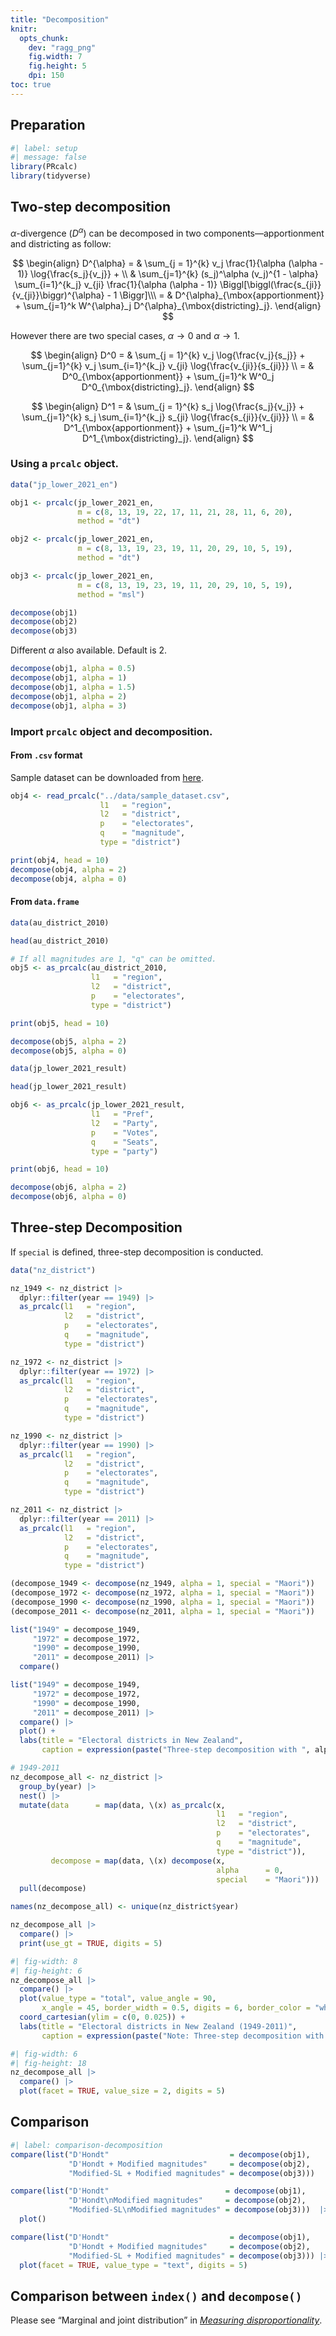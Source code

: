 ```yaml
---
title: "Decomposition"
knitr: 
  opts_chunk: 
    dev: "ragg_png"
    fig.width: 7
    fig.height: 5
    dpi: 150
toc: true
---
```


## Preparation

```r
#| label: setup
#| message: false
library(PRcalc)
library(tidyverse)
```

## Two-step decomposition

$\alpha$-divergence ($D^\alpha$) can be decomposed in two components---apportionment and districting as follow:

$$
\begin{align}
D^{\alpha} = & \sum_{j = 1}^{k} v_j \frac{1}{\alpha (\alpha - 1)} \log{\frac{s_j}{v_j}} + \\
& \sum_{j=1}^{k} (s_j)^\alpha (v_j)^{1 - \alpha} \sum_{i=1}^{k_j} v_{ji} \frac{1}{\alpha (\alpha - 1)} \Biggl[\biggl(\frac{s_{ji}}{v_{ji}}\biggr)^{\alpha} - 1 \Biggr]\\\
= & D^{\alpha}_{\mbox{apportionment}} + \sum_{j=1}^k W^{\alpha}_j D^{\alpha}_{\mbox{districting}_j}.
\end{align}
$$

However there are two special cases, $\alpha \rightarrow 0$ and $\alpha \rightarrow 1$.

$$
\begin{align}
D^0 = & \sum_{j = 1}^{k} v_j \log{\frac{v_j}{s_j}} + \sum_{j=1}^{k} v_j \sum_{i=1}^{k_j} v_{ji} \log{\frac{v_{ji}}{s_{ji}}} \\
= & D^0_{\mbox{apportionment}} + \sum_{j=1}^k W^0_j D^0_{\mbox{districting}_j}.
\end{align}
$$

$$
\begin{align}
D^1 = & \sum_{j = 1}^{k} s_j \log{\frac{s_j}{v_j}} + \sum_{j=1}^{k} s_j \sum_{i=1}^{k_j} s_{ji} \log{\frac{s_{ji}}{v_{ji}}} \\
= & D^1_{\mbox{apportionment}} + \sum_{j=1}^k W^1_j D^1_{\mbox{districting}_j}.
\end{align}
$$

### Using a `prcalc` object.

```r
data("jp_lower_2021_en")

obj1 <- prcalc(jp_lower_2021_en,
               m = c(8, 13, 19, 22, 17, 11, 21, 28, 11, 6, 20),
               method = "dt")

obj2 <- prcalc(jp_lower_2021_en,
               m = c(8, 13, 19, 23, 19, 11, 20, 29, 10, 5, 19),
               method = "dt")

obj3 <- prcalc(jp_lower_2021_en,
               m = c(8, 13, 19, 23, 19, 11, 20, 29, 10, 5, 19),
               method = "msl")

decompose(obj1)
decompose(obj2)
decompose(obj3)
```

Different $\alpha$ also available. Default is 2.

```r
decompose(obj1, alpha = 0.5)
decompose(obj1, alpha = 1)
decompose(obj1, alpha = 1.5)
decompose(obj1, alpha = 2)
decompose(obj1, alpha = 3)
```

### Import `prcalc` object and decomposition.

#### From `.csv` format

Sample dataset can be downloaded from [here](../data/sample_dataset.csv).

```r
obj4 <- read_prcalc("../data/sample_dataset.csv",
                    l1   = "region",
                    l2   = "district",
                    p    = "electorates",
                    q    = "magnitude",
                    type = "district")

print(obj4, head = 10)
decompose(obj4, alpha = 2)
decompose(obj4, alpha = 0)
```


#### From `data.frame`

```r
data(au_district_2010)

head(au_district_2010)

# If all magnitudes are 1, "q" can be omitted.
obj5 <- as_prcalc(au_district_2010,
                  l1   = "region",
                  l2   = "district",
                  p    = "electorates",
                  type = "district")

print(obj5, head = 10)

decompose(obj5, alpha = 2)
decompose(obj5, alpha = 0)
```

```r
data(jp_lower_2021_result)

head(jp_lower_2021_result)

obj6 <- as_prcalc(jp_lower_2021_result,
                  l1   = "Pref",
                  l2   = "Party",
                  p    = "Votes",
                  q    = "Seats",
                  type = "party")

print(obj6, head = 10)

decompose(obj6, alpha = 2)
decompose(obj6, alpha = 0)
```

## Three-step Decomposition

If `special` is defined, three-step decomposition is conducted.

```r
data("nz_district")

nz_1949 <- nz_district |>
  dplyr::filter(year == 1949) |>
  as_prcalc(l1   = "region",
            l2   = "district",
            p    = "electorates",
            q    = "magnitude",
            type = "district")

nz_1972 <- nz_district |>
  dplyr::filter(year == 1972) |>
  as_prcalc(l1   = "region",
            l2   = "district",
            p    = "electorates",
            q    = "magnitude",
            type = "district")

nz_1990 <- nz_district |>
  dplyr::filter(year == 1990) |>
  as_prcalc(l1   = "region",
            l2   = "district",
            p    = "electorates",
            q    = "magnitude",
            type = "district")

nz_2011 <- nz_district |>
  dplyr::filter(year == 2011) |>
  as_prcalc(l1   = "region",
            l2   = "district",
            p    = "electorates",
            q    = "magnitude",
            type = "district")

(decompose_1949 <- decompose(nz_1949, alpha = 1, special = "Maori"))
(decompose_1972 <- decompose(nz_1972, alpha = 1, special = "Maori"))
(decompose_1990 <- decompose(nz_1990, alpha = 1, special = "Maori"))
(decompose_2011 <- decompose(nz_2011, alpha = 1, special = "Maori"))

list("1949" = decompose_1949,
     "1972" = decompose_1972,
     "1990" = decompose_1990,
     "2011" = decompose_2011) |> 
  compare() 

list("1949" = decompose_1949,
     "1972" = decompose_1972,
     "1990" = decompose_1990,
     "2011" = decompose_2011) |> 
  compare() |> 
  plot() +
  labs(title = "Electoral districts in New Zealand",
       caption = expression(paste("Three-step decomposition with ", alpha, " = 1")))
```

```r
# 1949-2011
nz_decompose_all <- nz_district |> 
  group_by(year) |> 
  nest() |> 
  mutate(data      = map(data, \(x) as_prcalc(x,
                                              l1   = "region",
                                              l2   = "district",
                                              p    = "electorates",
                                              q    = "magnitude",
                                              type = "district")),
         decompose = map(data, \(x) decompose(x, 
                                              alpha      = 0,
                                              special    = "Maori"))) |> 
  pull(decompose)

names(nz_decompose_all) <- unique(nz_district$year)

nz_decompose_all |> 
  compare() |> 
  print(use_gt = TRUE, digits = 5)
```

```r
#| fig-width: 8
#| fig-height: 6
nz_decompose_all |> 
  compare() |> 
  plot(value_type = "total", value_angle = 90, 
       x_angle = 45, border_width = 0.5, digits = 6, border_color = "white") +
  coord_cartesian(ylim = c(0, 0.025)) +
  labs(title = "Electoral districts in New Zealand (1949-2011)",
       caption = expression(paste("Note: Three-step decomposition with ", alpha, " = 2")))
```

```r
#| fig-width: 6
#| fig-height: 18
nz_decompose_all |> 
  compare() |> 
  plot(facet = TRUE, value_size = 2, digits = 5)
```

## Comparison

```r
#| label: comparison-decomposition
compare(list("D'Hondt"                           = decompose(obj1),
             "D'Hondt + Modified magnitudes"     = decompose(obj2),
             "Modified-SL + Modified magnitudes" = decompose(obj3))) 

compare(list("D'Hondt"                          = decompose(obj1),
             "D'Hondt\nModified magnitudes"     = decompose(obj2),
             "Modified-SL\nModified magnitudes" = decompose(obj3)))  |> 
  plot()

compare(list("D'Hondt"                           = decompose(obj1),
             "D'Hondt + Modified magnitudes"     = decompose(obj2),
             "Modified-SL + Modified magnitudes" = decompose(obj3))) |>
  plot(facet = TRUE, value_type = "text", digits = 5)
```

## Comparison between `index()` and `decompose()`

Please see "Marginal and joint distribution" in [*Measuring disproportionality*](disproportionality.qmd).
